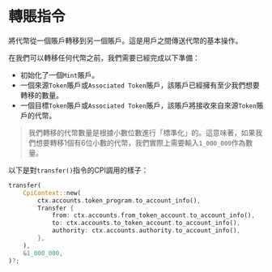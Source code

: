 
# 轉賬指令

將代幣從一個賬戶轉移到另一個賬戶。這是用戶之間傳送代幣的基本操作。

在我們可以轉移任何代幣之前，我們需要已經完成以下準備：
- 初始化了一個`Mint`賬戶。
- 一個來源`Token`賬戶或`Associated Token`賬戶，該賬戶已經擁有至少我們想要轉移的數量。
- 一個目標`Token`賬戶或`Associated Token`賬戶，該賬戶將接收來自來源`Token`賬戶的代幣。

> 我們轉移的代幣數量是根據小數位數進行「標準化」的。這意味著，如果我們想要轉移1個有6位小數的代幣，我們實際上需要輸入`1_000_000`作為數量。

以下是對`transfer()`指令的CPI調用的樣子：

```rust
transfer(
    CpiContext::new(
        ctx.accounts.token_program.to_account_info(),
        Transfer {
            from: ctx.accounts.from_token_account.to_account_info(),
            to: ctx.accounts.to_token_account.to_account_info(),
            authority: ctx.accounts.authority.to_account_info(),
        },
    ),
    &1_000_000,
)?;
```